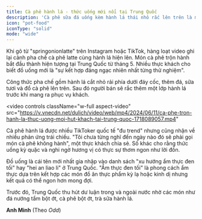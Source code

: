 ```yaml
---
title: Cà phê hành lá - thức uống mới nổi tại Trung Quốc
description: 'Cà phê sữa đá uống kèm hành lá thái nhỏ rắc lên trên là món đồ uống mới xuất hiện, thu hút nhiều sự quan tâm của thực khách Trung Quốc.'
icon: "pot-food"
iconType: "solid"
mode: "wide"
---
```


Khi gõ từ "springonionlatte" trên Instagram hoặc TikTok, hàng loạt video ghi lại cảnh pha chế cà phê latte cùng hành lá hiện lên. Món cà phê trộn hành bắt đầu thành hiện tượng tại Trung Quốc từ tháng 5. Nhiều thực khách cho biết đồ uống mới là "sự kết hợp đáng ngạc nhiên nhất từng thử nghiệm".

Công thức pha chế gồm hành lá cắt nhỏ rải phía dưới đáy cốc, thêm đá, sữa tươi và đổ cà phê lên trên. Sau đó người bán sẽ rắc thêm một lớp hành lá trước khi mang ra phục vụ khách.

<video
  controls
  className="w-full aspect-video"
  src="https://v.vnecdn.net/dulich/video/web/mp4/2024/06/11/ca-phe-tron-hanh-la-thuc-uong-moi-hut-khach-tai-trung-quoc-1718089057.mp4"
></video>

Cà phê hành lá được nhiều TikToker quốc tế "đu trend" nhưng cũng nhận về nhiều phản ứng trái chiều. "Tôi chưa từng nghĩ đến ngày nào đó sẽ phải gọi món cà phê không hành", một thực khách chia sẻ. Số khác cho rằng thức uống kỳ quặc và nghi ngờ hương vị có thực sự thơm ngon như lời đồn.

Đồ uống là cái tên mới nhất gia nhập vào danh sách "xu hướng ẩm thực đen tối" hay "hei an liao li" ở Trung Quốc. "Ẩm thực đen tối" là phong cách ẩm thực dựa trên kết hợp các món đồ ăn thực phẩm kỳ lạ hoặc kinh dị nhưng kết quả có thể ngon hơn mong đợi.

Trước đó, Trung Quốc thu hút dư luận trong và ngoài nước nhờ các món như đá nướng tẩm bột ớt, cà phê bột ớt, trà sữa hành lá.

**Anh Minh** (Theo _Odd_)
